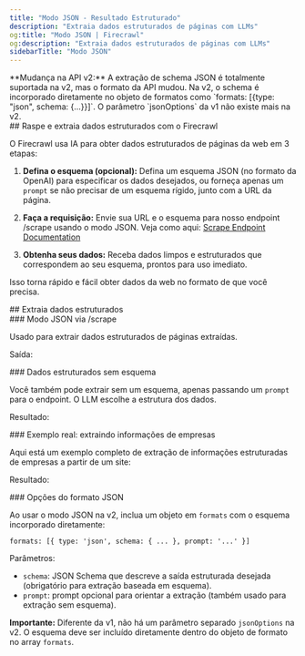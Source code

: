 ```yaml
---
title: "Modo JSON - Resultado Estruturado"
description: "Extraia dados estruturados de páginas com LLMs"
og:title: "Modo JSON | Firecrawl"
og:description: "Extraia dados estruturados de páginas com LLMs"
sidebarTitle: "Modo JSON"
---
```



<Note>
  **Mudança na API v2:** A extração de schema JSON é totalmente suportada na v2, mas o formato da API mudou. Na v2, o schema é incorporado diretamente no objeto de formatos como `formats: [{type: "json", schema: {...}}]`. O parâmetro `jsonOptions` da v1 não existe mais na v2.
</Note>


<div id="scrape-and-extract-structured-data-with-firecrawl">
  ## Raspe e extraia dados estruturados com o Firecrawl
</div>

O Firecrawl usa IA para obter dados estruturados de páginas da web em 3 etapas:

1. **Defina o esquema (opcional):**
   Defina um esquema JSON (no formato da OpenAI) para especificar os dados desejados, ou forneça apenas um `prompt` se não precisar de um esquema rígido, junto com a URL da página.

2. **Faça a requisição:**
   Envie sua URL e o esquema para nosso endpoint /scrape usando o modo JSON. Veja como aqui:
   [Scrape Endpoint Documentation](https://docs.firecrawl.dev/api-reference/endpoint/scrape)

3. **Obtenha seus dados:**
   Receba dados limpos e estruturados que correspondem ao seu esquema, prontos para uso imediato.

Isso torna rápido e fácil obter dados da web no formato de que você precisa.

<div id="extract-structured-data">
  ## Extraia dados estruturados
</div>

<div id="json-mode-via-scrape">
  ### Modo JSON via /scrape
</div>

Usado para extrair dados estruturados de páginas extraídas.

<CodeGroup>

<ExtractPython />
<ExtractNode />
<ExtractCURL />

</CodeGroup>

Saída:

<ExtractOutput />

<div id="structured-data-without-schema">
  ### Dados estruturados sem esquema
</div>

Você também pode extrair sem um esquema, apenas passando um `prompt` para o endpoint. O LLM escolhe a estrutura dos dados.

<CodeGroup>

<ExtractNoSchemaPython />
<ExtractNoSchemaNode />
<ExtractNoSchemaCURL />

</CodeGroup>

Resultado:

<ExtractNoSchemaOutput />

<div id="real-world-example-extracting-company-information">
  ### Exemplo real: extraindo informações de empresas
</div>

Aqui está um exemplo completo de extração de informações estruturadas de empresas a partir de um site:

<CodeGroup>

<EventExamplePython />
<EventExampleNode />
<EventExampleCURL />

</CodeGroup>

Resultado:

<EventExampleOutput />

<div id="json-format-options">
  ### Opções do formato JSON
</div>

Ao usar o modo JSON na v2, inclua um objeto em `formats` com o esquema incorporado diretamente:

`formats: [{ type: 'json', schema: { ... }, prompt: '...' }]`

Parâmetros:

- `schema`: JSON Schema que descreve a saída estruturada desejada (obrigatório para extração baseada em esquema).
- `prompt`: prompt opcional para orientar a extração (também usado para extração sem esquema).

**Importante:** Diferente da v1, não há um parâmetro separado `jsonOptions` na v2. O esquema deve ser incluído diretamente dentro do objeto de formato no array `formats`.